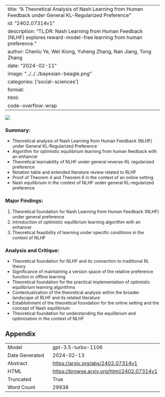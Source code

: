 
---
title: "A Theoretical Analysis of Nash Learning from Human Feedback under General KL-Regularized Preference"
id: "2402.07314v1"
description: "TL;DR: Nash Learning from Human Feedback (NLHF) explores reward-model-free learning from human preference."
author: Chenlu Ye, Wei Xiong, Yuheng Zhang, Nan Jiang, Tong Zhang
date: "2024-02-11"
image: "../../../bayesian-beagle.png"
categories: ['social-sciences']
format:
  html:
    code-overflow: wrap
---

![](../../../bayesian-beagle.png)

### Summary:
- Theoretical analysis of Nash Learning from Human Feedback (NLHF) under General KL-Regularized Preference
- Algorithm for optimistic equilibrium learning from human feedback with an enhancer
- Theoretical learnability of NLHF under general reverse-KL regularized preference
- Notation table and extended literature review related to RLHF
- Proof of Theorem 4 and Theorem 6 in the context of an online setting
- Nash equilibrium in the context of NLHF under general KL-regularized preference

### Major Findings:
1. Theoretical foundation for Nash Learning from Human Feedback (NLHF) under general preference
2. Introduction of optimistic equilibrium learning algorithm with an enhancer
3. Theoretical feasibility of learning under specific conditions in the context of NLHF

### Analysis and Critique:
- Theoretical foundation for NLHF and its connection to traditional RL theory
- Significance of maintaining a version space of the relative preference function in offline learning
- Theoretical foundation for the practical implementation of optimistic equilibrium learning algorithms
- Contextualization of the theoretical analysis within the broader landscape of RLHF and its related literature
- Establishment of the theoretical foundation for the online setting and the concept of Nash equilibrium
- Theoretical foundation for understanding the equilibrium and optimization in the context of NLHF

## Appendix

|          |          |
|----------|----------|
| Model     | gpt-3.5-turbo-1106       |
| Date Generated     | 2024-02-13       |
| Abstract | [https://arxiv.org/abs/2402.07314v1](https://arxiv.org/abs/2402.07314v1)        |
| HTML     | [https://browse.arxiv.org/html/2402.07314v1](https://browse.arxiv.org/html/2402.07314v1)       |
| Truncated       | True       |
| Word Count       | 29938       |